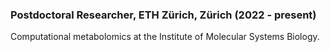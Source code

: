 ### Postdoctoral Researcher, ETH Zürich, Zürich (2022 - present)

Computational metabolomics at the Institute of Molecular Systems Biology.

